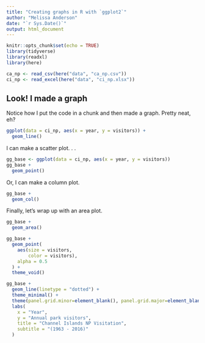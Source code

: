 ```yaml
---
title: "Creating graphs in R with `ggplot2`"
author: "Melissa Anderson"
date: "`r Sys.Date()`"
output: html_document
---
```


```r
knitr::opts_chunk$set(echo = TRUE)
library(tidyverse)
library(readxl)
library(here)
```

```r
ca_np <- read_csv(here("data", "ca_np.csv"))
ci_np <- read_excel(here("data", "ci_np.xlsx"))
```
## Look! I made a graph
Notice how I put the code in a chunk and then made a graph. Pretty neat, eh?

```r
ggplot(data = ci_np, aes(x = year, y = visitors)) +
  geom_line()
```

I can make a scatter plot. . .

```r
gg_base <- ggplot(data = ci_np, aes(x = year, y = visitors))
gg_base +
  geom_point()
```

Or, I can make a column plot.

```r
gg_base +
  geom_col()
```

Finally, let's wrap up with an area plot.

```r
gg_base +
  geom_area()
```
```r
gg_base +
  geom_point(
    aes(size = visitors,
        color = visitors),
    alpha = 0.5
  ) +
  theme_void()
```
```r
gg_base +
  geom_line(linetype = "dotted") +
  theme_minimal() + 
  theme(panel.grid.minor=element_blank(), panel.grid.major=element_blank())
  labs(
    x = "Year",
    y = "Annual park visitors",
    title = "Channel Islands NP Visitation",
    subtitle = "(1963 - 2016)"
  )
```

